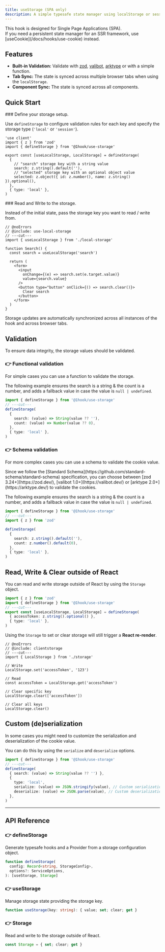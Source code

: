 ```yaml
---
title: useStorage (SPA only)
description: A simple typesafe state manager using localStorage or sessionStorage.
---
```


<Callout type="info">
  This hook is designed for Single Page Applications (SPA).
  <br /> If you need a persistent state manager for an SSR framework, use
  [useCookie](/docs/hooks/use-cookie) instead.
</Callout>

## Features

- **Built-in Validation:** Validate with [zod](https://zod.dev/), [valibot](https://valibot.dev/), [arktype](https://arktype.dev/) or with a simple function.
- **Tab Sync:** The state is synced across multiple browser tabs when using the `localStorage`.
- **Component Sync:** The state is synced across all components.

## Quick Start

<Steps>
<Step>
### Define your storage setup.

Use `defineStorage` to configure validation rules for each key and specify the storage type (`'local'` or `'session'`).

```tsx twoslash title='local-storage.ts' include use-local-storage
'use client'
import { z } from 'zod'
import { defineStorage } from '@1hook/use-storage'

export const [useLocalStorage, LocalStorage] = defineStorage(
  {
    // "search" storage key with a string value
    search: z.string().default(''),
    // "selected" storage key with an optional object value
    selected: z.object({ id: z.number(), name: z.string() }).optional(),
  },
  { type: 'local' },
)
```

</Step>

<Step>
### Read and Write to the storage.

Instead of the initial state, pass the storage key you want to read / write from.

```tsx twoslash
// @noErrors
// @include: use-local-storage
// ---cut---
import { useLocalStorage } from './local-storage'

function Search() {
  const search = useLocalStorage('search')

  return (
    <form>
      <input
        onChange={(e) => search.set(e.target.value)}
        value={search.value}
      />
      <button type="button" onClick={() => search.clear()}>
        Clear search
      </button>
    </form>
  )
}
```

Storage updates are automatically synchronized across all instances of the hook and across browser tabs.

</Step>
</Steps>

## Validation

To ensure data integrity, the storage values should be validated.

### 👉 Functional validation

For simple cases you can use a function to validate the storage.

The following example ensures the search is a string & the count is a number,
and adds a fallback value in case the value is `null | undefined`.

```ts twoslash
import { defineStorage } from '@1hook/use-storage'
// ---cut---
defineStorage(
  {
    search: (value) => String(value ?? ''),
    count: (value) => Number(value ?? 0),
  },
  { type: 'local' },
)
```

### 👉 Schema validation

For more complex cases you can use a schema to validate the cookie value.

<Callout type="info">
  Since we follow the [Standard
  Schema](https://github.com/standard-schema/standard-schema) specification, you
  can choose between [zod 3.24+](https://zod.dev/), [valibot
  1.0+](https://valibot.dev/) or [arktype 2.0+](https://arktype.dev/) to
  validate the cookies.
</Callout>

The following example ensures the search is a string & the count is a number,
and adds a fallback value in case the value is `null | undefined`.

```ts twoslash
import { defineStorage } from '@1hook/use-storage'
// ---cut---
import { z } from 'zod'

defineStorage(
  {
    search: z.string().default(''),
    count: z.number().default(0),
  },
  { type: 'local' },
)
```

## Read, Write & Clear outside of React

You can read and write storage outside of React by using the `Storage` object.

```ts twoslash include clientstorage
import { z } from 'zod'
import { defineStorage } from '@1hook/use-storage'
// ---cut---
export const [useLocalStorage, LocalStorage] = defineStorage(
  { accessToken: z.string().optional() },
  { type: 'local' },
)
```

Using the `Storage` to set or clear storage will still trigger a **React re-render**.

```tsx twoslash
// @noErrors
// @include: clientstorage
// ---cut---
import { LocalStorage } from './storage'

// Write
LocalStorage.set('accessToken', '123')

// Read
const accessToken = LocalStorage.get('accessToken')

// Clear specific key
LocalStorage.clear(['accessToken'])

// Clear all keys
LocalStorage.clear()
```

## Custom (de)serialization

In some cases you might need to customize the serialization and deserialization of the cookie value.

You can do this by using the `serialize` and `deserialize` options.

```ts twoslash
import { defineStorage } from '@1hook/use-storage'
// ---cut---
defineStorage(
  { search: (value) => String(value ?? '') },
  {
    type: 'local',
    serialize: (value) => JSON.stringify(value), // Custom serialization
    deserialize: (value) => JSON.parse(value), // Custom deserialization
  },
)
```

<hr />

## API Reference

### 👉 defineStorage

Generate typesafe hooks and a Provider from a storage configuration object.

```ts
function defineStorage(
  config: Record<string, StorageConfig>,
  options?: ServiceOptions,
): [useStorage, Storage]
```

<AutoTypeTable
  name="ServiceOptions"
  description="The options of the storage service."
  path="packages/use-storage/src/index.ts"
/>

### 👉 useStorage

Manage storage state providing the storage key.

```ts
function useStorage(key: string): { value; set; clear; get }
```

### 👉 Storage

Read and write to the storage outside of React.

```ts
const Storage = { set; clear; get }
```
